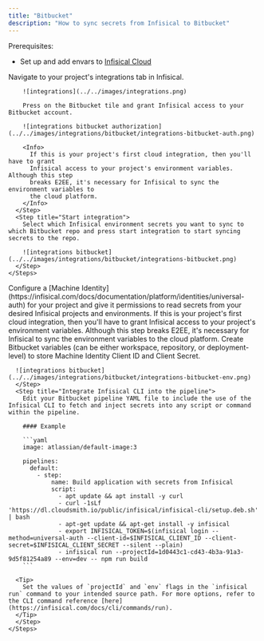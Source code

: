 ```yaml
---
title: "Bitbucket"
description: "How to sync secrets from Infisical to Bitbucket"
---
```


Prerequisites:

- Set up and add envars to [Infisical Cloud](https://app.infisical.com)

<AccordionGroup>
  <Accordion title="Standard">
    <Steps>
      <Step title="Authorize Infisical for Bitbucket">
        Navigate to your project's integrations tab in Infisical.

        ![integrations](../../images/integrations.png)

        Press on the Bitbucket tile and grant Infisical access to your Bitbucket account.

        ![integrations bitbucket authorization](../../images/integrations/bitbucket/integrations-bitbucket-auth.png)

        <Info>
          If this is your project's first cloud integration, then you'll have to grant
          Infisical access to your project's environment variables. Although this step
          breaks E2EE, it's necessary for Infisical to sync the environment variables to
          the cloud platform.
        </Info>
      </Step>
      <Step title="Start integration">
        Select which Infisical environment secrets you want to sync to which Bitbucket repo and press start integration to start syncing secrets to the repo.

        ![integrations bitbucket](../../images/integrations/bitbucket/integrations-bitbucket.png)
      </Step>
    </Steps>

  </Accordion>
  <Accordion title="Pipeline">
    <Steps>
      <Step title="Configure Infisical Access">
        Configure a [Machine Identity](https://infisical.com/docs/documentation/platform/identities/universal-auth) for your project and give it permissions to read secrets from your desired Infisical projects and environments.
        <Info>
          If this is your project's first cloud integration, then you'll have to grant
          Infisical access to your project's environment variables. Although this step
          breaks E2EE, it's necessary for Infisical to sync the environment variables to
          the cloud platform.
        </Info>
      </Step>
      <Step title="Initialize Bitbucket variables">
      Create Bitbucket variables (can be either workspace, repository, or deployment-level) to store Machine Identity Client ID and Client Secret.
      
      ![integrations bitbucket](../../images/integrations/bitbucket/integrations-bitbucket-env.png)
      </Step>
      <Step title="Integrate Infisical CLI into the pipeline">
        Edit your Bitbucket pipeline YAML file to include the use of the Infisical CLI to fetch and inject secrets into any script or command within the pipeline.
        
        #### Example

        ```yaml
        image: atlassian/default-image:3

        pipelines:
          default:
            - step:
                name: Build application with secrets from Infisical
                script:
                  - apt update && apt install -y curl
                  - curl -1sLf 'https://dl.cloudsmith.io/public/infisical/infisical-cli/setup.deb.sh' | bash
                  - apt-get update && apt-get install -y infisical
                  - export INFISICAL_TOKEN=$(infisical login --method=universal-auth --client-id=$INFISICAL_CLIENT_ID --client-secret=$INFISICAL_CLIENT_SECRET --silent --plain)
                  - infisical run --projectId=1d0443c1-cd43-4b3a-91a3-9d5f81254a89 --env=dev -- npm run build
        ```

      <Tip>
        Set the values of `projectId` and `env` flags in the `infisical run` command to your intended source path. For more options, refer to the CLI command reference [here](https://infisical.com/docs/cli/commands/run).
      </Tip>
      </Step>
    </Steps>

  </Accordion>
</AccordionGroup>
